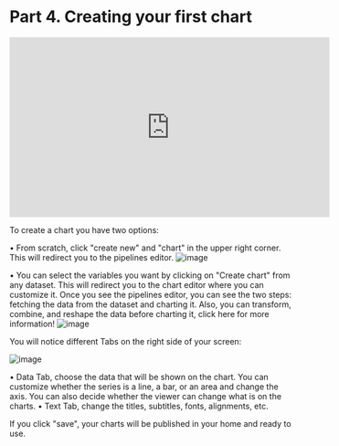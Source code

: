 # Part 4. Creating your first chart

<iframe width="560" height="315" src="https://www.youtube.com/embed/Oqmg-OZhQ4E" title="YouTube video player" frameborder="0" allow="accelerometer; autoplay; clipboard-write; encrypted-media; gyroscope; picture-in-picture; web-share" allowfullscreen></iframe>

To create a chart you have two options: 

•	From scratch, click "create new" and "chart" in the upper right corner. This will redirect you to the pipelines editor.
![image](https://user-images.githubusercontent.com/106676128/221025559-303fa736-de70-46ad-935c-70cf2fc242c6.png)

•	You can select the variables you want by clicking on "Create chart" from any dataset. This will redirect you to the chart editor where you can customize it.
Once you see the pipelines editor, you can see the two steps: fetching the data from the dataset and charting it. Also, you can transform, combine, and reshape the data before charting it, click here for more information! 
![image](https://user-images.githubusercontent.com/106676128/221025647-5bf6cf45-3f30-4150-9f71-7c223ea9fa9d.png)


You will notice different Tabs on the right side of your screen:

![image](https://user-images.githubusercontent.com/106676128/221025733-b1ccac50-89bd-4006-8c18-0cd32294c37d.png)

•	Data Tab, choose the data that will be shown on the chart. You can customize whether the series is a line, a bar, or an area and change the axis. You can also decide whether the viewer can change what is on the charts. 
•	Text Tab, change the titles, subtitles, fonts, alignments, etc.

If you click "save", your charts will be published in your home and ready to use.

